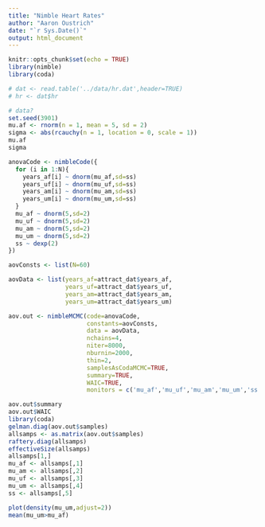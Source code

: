 ```yaml
---
title: "Nimble Heart Rates"
author: "Aaron Oustrich"
date: "`r Sys.Date()`"
output: html_document
---
```


```r
knitr::opts_chunk$set(echo = TRUE)
library(nimble)
library(coda)

# dat <- read.table('../data/hr.dat',header=TRUE)
# hr <- dat$hr

# data?
set.seed(3901)
mu.af <- rnorm(n = 1, mean = 5, sd = 2)
sigma <- abs(rcauchy(n = 1, location = 0, scale = 1))
mu.af
sigma
```


```r
anovaCode <- nimbleCode({
  for (i in 1:N){
    years_af[i] ~ dnorm(mu_af,sd=ss)
    years_uf[i] ~ dnorm(mu_uf,sd=ss)
    years_am[i] ~ dnorm(mu_am,sd=ss)
    years_um[i] ~ dnorm(mu_um,sd=ss)
  }
  mu_af ~ dnorm(5,sd=2)
  mu_uf ~ dnorm(5,sd=2)
  mu_am ~ dnorm(5,sd=2)
  mu_um ~ dnorm(5,sd=2)
  ss ~ dexp(2)
})

aovConsts <- list(N=60)

aovData <- list(years_af=attract_dat$years_af,
                years_uf=attract_dat$years_uf,
                years_am=attract_dat$years_am,
                years_um=attract_dat$years_um)

aov.out <- nimbleMCMC(code=anovaCode,
                      constants=aovConsts,
                      data = aovData,
                      nchains=4,
                      niter=8000,
                      nburnin=2000,
                      thin=2,
                      samplesAsCodaMCMC=TRUE,
                      summary=TRUE,
                      WAIC=TRUE,
                      monitors = c('mu_af','mu_uf','mu_am','mu_um','ss'))
```


```r
aov.out$summary
aov.out$WAIC
library(coda)
gelman.diag(aov.out$samples)
allsamps <- as.matrix(aov.out$samples)
raftery.diag(allsamps)
effectiveSize(allsamps)
allsamps[1,]
mu_af <- allsamps[,1]
mu_am <- allsamps[,2]
mu_uf <- allsamps[,3]
mu_um <- allsamps[,4]
ss <- allsamps[,5]
```

``` r
plot(density(mu_um,adjust=2))
mean(mu_um>mu_af)
```

